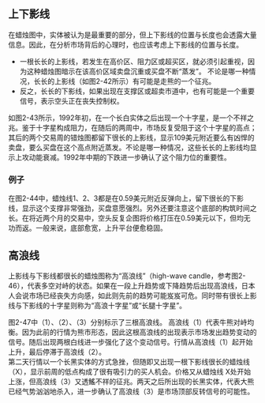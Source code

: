 
## 上下影线
在蜡烛图中，实体被认为是最重要的部分，但上下影线的位置与长度也会透露大量信息。因此，在分析市场背后的心理时，也应该考虑上下影线的位置与长度。
* 一根长长的上影线，若发生在高价区、阻力区或超买区，就必须引起重视，因为这种蜡烛图暗示在该高价区域卖盘沉重或买盘不断“蒸发”。 不论是哪一种情况，长长的上影线（如图2-42所示）有可能是走熊的一个征兆。
* 反之，长长的下影线，如果出现在支撑区或超卖市道中，也有可能是一个重要信号，表示空头正在丧失控制权。<br/>

<ImageRender alt='test1' width='auto' height='auto' path='/candleNew/4-shadow.png' />

如图2-43所示，1992年初，在一个长白实体之后出现一个十字星，是一个不祥之兆。鉴于十字星构成阻力，在随后的两周中，市场反复受阻于这个十字星的高点；其后的两个交易周的错烛图都留下很长的上影线，显示109美元附近要么有凶悍的卖盘，要么买盘在这个高点附近蒸发。不论是哪一种情况，这些长长的上影线均显示上攻动能衰减。1992年中期的下跌进一步确认了这个阻力位的重要性。<br/>

<ImageRender alt='test1' width='auto' height='auto' path='/candleNew/4-shadow2.png' />

### 例子
在图2-44中，蜡烛线1、2、3都是在0.59美元附近反弹向上，留下很长的下影线，显示这个支撑非常强劲，买盘意愿强烈。另外还要注意这个底部的构筑时间之长。在将近两个月的交易中，空头反复企图将价格打压在0.59美元以下，但均无功而返。一般来说，底部愈宽，上升平台便愈稳固。
<ImageRender alt='test1' width='auto' height='auto' path='/candleNew/4-shadow3.png' />

## 高浪线
上影线与下影线都很长的蜡烛图称为“高浪线”（high-wave candle，参考图2-46），代表多空对峙的状态。如果在一段上升趋势或下降趋势后出现高浪线，日本人会说市场已经丧失方向感，如此则先前的趋势可能岌岌可危。同时带有很长上影线与下影线的十字星则称为“高浪十字星”或“长腿十字星”。

图2-47中（1）、（2）、（3）分别标示了三根高浪线。
高浪线（1）代表牛熊对峙均衡。因为此前的行情为熊市形态，因此这根高浪线的出现表示市场发出趋势变动的信号。随后出现两根白线进一步强化了这个变动信号。行情从高浪线（1）起开始上升，最后停滞于高浪线（2）。<br/>
第二天行情以一个长黑实体的方式急挫，但随即又出现一根下影线很长的蜡烛线（X），显示前周的低点构成了很有吸引力的买人机会。价格又从蜡烛线 X处开始上涨，但高浪线（3）又透鰩不祥的征兆。两天之后所出现的长黑实体，代表大熊已经气势汹汹地杀入，进一步确认了高浪线（3）是市场顶部反转信号的可能性。<br/>

<ImageRender alt='test1' width='auto' height='auto' path='/candleNew/4-shadow4.png' />
